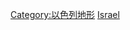 {{Commons category|Mountains of Israel}}

[[Category:以色列地形|Category:以色列地形]]
[[Category:亚洲各国山峰|Israel]]